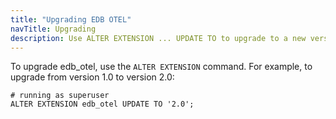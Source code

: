 ```yaml
---
title: "Upgrading EDB OTEL"
navTitle: Upgrading
description: Use ALTER EXTENSION ... UPDATE TO to upgrade to a new version of the EDB OTEL extension
---
```


To upgrade edb_otel, use the `ALTER EXTENSION` command. For example, to upgrade from version 1.0 to version 2.0:

```
# running as superuser
ALTER EXTENSION edb_otel UPDATE TO '2.0';
```
